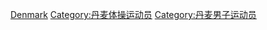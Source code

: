 [[Category:各国男子体操运动员|Denmark]]
[[Category:丹麦体操运动员|Category:丹麦体操运动员]]
[[Category:丹麦男子运动员|Category:丹麦男子运动员]]